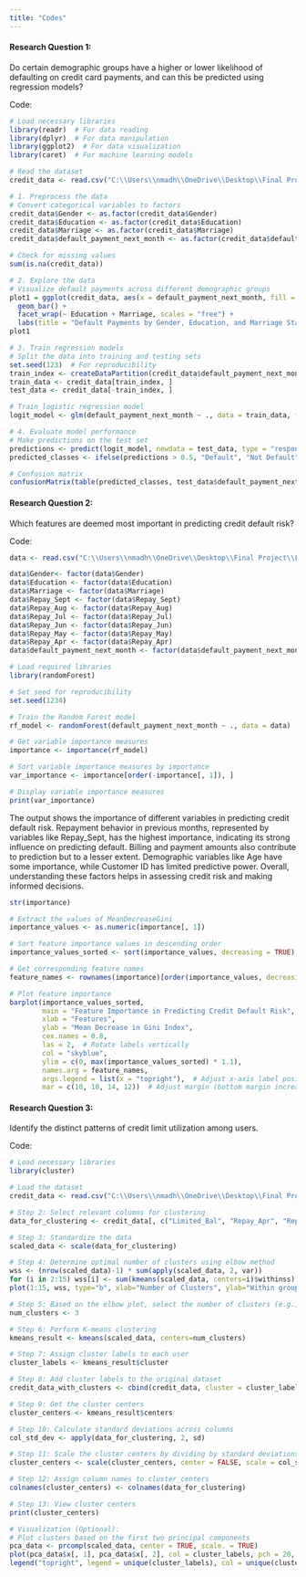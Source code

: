 ```yaml
---
title: "Codes"
---
```


#### **Research Question 1:**

Do certain demographic groups have a higher or lower likelihood of defaulting on credit card payments, and can this be predicted using regression models?

Code:

```r
# Load necessary libraries
library(readr)  # For data reading
library(dplyr)  # For data manipulation
library(ggplot2)  # For data visualization
library(caret)  # For machine learning models

# Read the dataset
credit_data <- read.csv("C:\\Users\\nmadh\\OneDrive\\Desktop\\Final Project\\Final_output.csv")

# 1. Preprocess the data
# Convert categorical variables to factors
credit_data$Gender <- as.factor(credit_data$Gender)
credit_data$Education <- as.factor(credit_data$Education)
credit_data$Marriage <- as.factor(credit_data$Marriage)
credit_data$default_payment_next_month <- as.factor(credit_data$default_payment_next_month)

# Check for missing values
sum(is.na(credit_data))

# 2. Explore the data
# Visualize default payments across different demographic groups
plot1 = ggplot(credit_data, aes(x = default_payment_next_month, fill = Gender)) +
  geom_bar() +
  facet_wrap(~ Education + Marriage, scales = "free") +
  labs(title = "Default Payments by Gender, Education, and Marriage Status")
plot1

# 3. Train regression models
# Split the data into training and testing sets
set.seed(123)  # For reproducibility
train_index <- createDataPartition(credit_data$default_payment_next_month, p = 0.7, list = FALSE)
train_data <- credit_data[train_index, ]
test_data <- credit_data[-train_index, ]

# Train logistic regression model
logit_model <- glm(default_payment_next_month ~ ., data = train_data, family = binomial)

# 4. Evaluate model performance
# Make predictions on the test set
predictions <- predict(logit_model, newdata = test_data, type = "response")
predicted_classes <- ifelse(predictions > 0.5, "Default", "Not Default")

# Confusion matrix
confusionMatrix(table(predicted_classes, test_data$default_payment_next_month))
```

#### **Research Question 2:**

Which features are deemed most important in predicting credit default risk?

Code:

```r
data <- read.csv("C:\\Users\\nmadh\\OneDrive\\Desktop\\Final Project\\Final_output.csv")

data$Gender<- factor(data$Gender)
data$Education <- factor(data$Education)
data$Marriage <- factor(data$Marriage)
data$Repay_Sept <- factor(data$Repay_Sept)
data$Repay_Aug <- factor(data$Repay_Aug)
data$Repay_Jul <- factor(data$Repay_Jul)
data$Repay_Jun <- factor(data$Repay_Jun)
data$Repay_May <- factor(data$Repay_May)
data$Repay_Apr <- factor(data$Repay_Apr)
data$default_payment_next_month <- factor(data$default_payment_next_month)

# Load required libraries
library(randomForest)

# Set seed for reproducibility
set.seed(1234)

# Train the Random Forest model
rf_model <- randomForest(default_payment_next_month ~ ., data = data)

# Get variable importance measures
importance <- importance(rf_model)

# Sort variable importance measures by importance
var_importance <- importance[order(-importance[, 1]), ]

# Display variable importance measures
print(var_importance)
```

The output shows the importance of different variables in predicting credit default risk. Repayment behavior in previous months, represented by variables like Repay_Sept, has the highest importance, indicating its strong influence on predicting default. Billing and payment amounts also contribute to prediction but to a lesser extent. Demographic variables like Age have some importance, while Customer ID has limited predictive power. Overall, understanding these factors helps in assessing credit risk and making informed decisions.

```r
str(importance)
```

```r
# Extract the values of MeanDecreaseGini
importance_values <- as.numeric(importance[, 1])

# Sort feature importance values in descending order
importance_values_sorted <- sort(importance_values, decreasing = TRUE)

# Get corresponding feature names
feature_names <- rownames(importance)[order(importance_values, decreasing = TRUE)]

# Plot feature importance
barplot(importance_values_sorted, 
        main = "Feature Importance in Predicting Credit Default Risk",
        xlab = "Features",
        ylab = "Mean Decrease in Gini Index",
        cex.names = 0.8,
        las = 2,  # Rotate labels vertically
        col = "skyblue",
        ylim = c(0, max(importance_values_sorted) * 1.1),
        names.arg = feature_names,
        args.legend = list(x = "topright"),  # Adjust x-axis label position
        mar = c(10, 10, 14, 12))  # Adjust margin (bottom margin increased)
```

#### **Research Question 3:**

Identify the distinct patterns of credit limit utilization among users.

Code:

```r
# Load necessary libraries
library(cluster)

# Load the dataset
credit_data <- read.csv("C:\\Users\\nmadh\\OneDrive\\Desktop\\Final Project\\Final_output.csv")

# Step 2: Select relevant columns for clustering
data_for_clustering <- credit_data[, c("Limited_Bal", "Repay_Apr", "Repay_May", "Repay_Jun", "Repay_Jul", "Repay_Aug", "Repay_Sept")]

# Step 3: Standardize the data
scaled_data <- scale(data_for_clustering)

# Step 4: Determine optimal number of clusters using elbow method
wss <- (nrow(scaled_data)-1) * sum(apply(scaled_data, 2, var))
for (i in 2:15) wss[i] <- sum(kmeans(scaled_data, centers=i)$withinss)
plot(1:15, wss, type="b", xlab="Number of Clusters", ylab="Within groups sum of squares")

# Step 5: Based on the elbow plot, select the number of clusters (e.g., 3)
num_clusters <- 3

# Step 6: Perform K-means clustering
kmeans_result <- kmeans(scaled_data, centers=num_clusters)

# Step 7: Assign cluster labels to each user
cluster_labels <- kmeans_result$cluster

# Step 8: Add cluster labels to the original dataset
credit_data_with_clusters <- cbind(credit_data, cluster = cluster_labels)

# Step 9: Get the cluster centers
cluster_centers <- kmeans_result$centers

# Step 10: Calculate standard deviations across columns
col_std_dev <- apply(data_for_clustering, 2, sd)

# Step 11: Scale the cluster centers by dividing by standard deviations
cluster_centers <- scale(cluster_centers, center = FALSE, scale = col_std_dev)

# Step 12: Assign column names to cluster_centers
colnames(cluster_centers) <- colnames(data_for_clustering)

# Step 13: View cluster centers
print(cluster_centers)

# Visualization (Optional):
# Plot clusters based on the first two principal components
pca_data <- prcomp(scaled_data, center = TRUE, scale. = TRUE)
plot(pca_data$x[, 1], pca_data$x[, 2], col = cluster_labels, pch = 20, main = "Clusters based on Credit Utilization Patterns", xlab = "Principal Component 1", ylab = "Principal Component 2")
legend("topright", legend = unique(cluster_labels), col = unique(cluster_labels), pch = 20, title = "Cluster")
```
